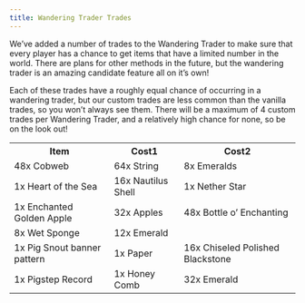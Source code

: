 ```yaml
---
title: Wandering Trader Trades
---
```


We’ve added a number of trades to the Wandering Trader to make sure that every player has a chance to get items that have a limited number in the world. There are plans for other methods in the future, but the wandering trader is an amazing candidate feature all on it’s own!

Each of these trades have a roughly equal chance of occurring in a wandering trader, but our custom trades are less common than the vanilla trades, so you won’t always see them. 
There will be a maximum of 4 custom trades per Wandering Trader, and a relatively high chance for none, so be on the look out!



<table>

<tr>
<th>Item</th>
<th>Cost1</th>
<th>Cost2</th>
</tr>

<tr>
<td>48x Cobweb</td>
<td>64x String</td>
<td>8x Emeralds</td>
</tr>

<tr>
<td>1x Heart of the Sea </td>
<td>16x Nautilus Shell</td>
<td>1x Nether Star</td>
</tr>

<tr>
<td>1x Enchanted Golden Apple</td>
<td>32x Apples</td>
<td>48x Bottle o’ Enchanting</td>
</tr>

<tr>
<td>8x Wet Sponge</td>
<td>12x Emerald</td>
<td></td>
</tr>

<tr>
<td>1x Pig Snout banner pattern</td>
<td>1x Paper</td>
<td>16x Chiseled Polished Blackstone</td>
</tr>

<tr>
<td>1x Pigstep Record</td>
<td>1x Honey Comb</td>
<td>32x Emerald</td>
</tr>

</table>